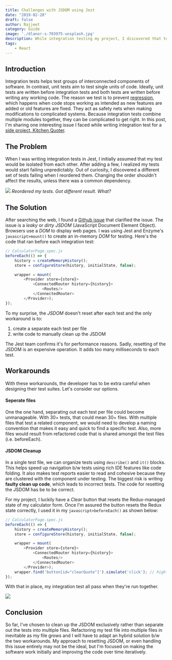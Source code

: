 ```yaml
---
title: Challenges with JSDOM using Jest  
date: "2019-02-28"
draft: false
author: Rajjeet
category: Guide
image: './dlanor-s-703975-unsplash.jpg'
description: While integration testing my project, I discovered that tests would randomly fail. The culprit was a leaky JSDOM that needed to be reinitialized between tests.     
tags: 
    - React
---
```


## Introduction
Integration tests helps test groups of interconnected components of software. 
In contrast, unit tests aim to test single units of code. 
Ideally, unit tests are written before integration tests and both tests are written before writing any working code. 
The reason we test is to prevent <a href='https://en.wikipedia.org/wiki/Software_regression' target='_blank'>regression</a>, 
which happens when code stops working as intended as new features are added or old features are fixed. 
They act as safety nets when making modifications to complicated systems. 
Because integration tests combine multiple modules together, they can be complicated to get right. 
In this post, I'm sharing one interesting issue I faced while writing integration test for a 
<a href='/kitchen-quoter' target='_blank'>side project, Kitchen Quoter</a>. 

## The Problem
When I was writing integration tests in Jest, I initially assumed that my test would be isolated from each other.
After adding a few, I realized my tests would start failing unpredictably. Out of curiosity, I discovered a different
set of tests failing when I reordered them. 
Changing the order shouldn't affect the results, unless there was a common dependency.   

 ![](jest-random-tests-fail.jpg)
 _Reordered my tests. Got different result. What?_

## The Solution
After searching the web, I found a <a href='https://github.com/facebook/jest/issues/1224' target='_blank'>Github issue</a> 
that clarified the issue. The issue is a _leaky_ or _dirty_ _JSDOM_ (JavaScript Document Element Object).
Browsers use a _DOM_ to display web pages. 
I was using Jest and Enzyme's `javascript>mount()` to create an in-memory _DOM_ for testing.
Here's the code that ran before each integration test:      
```javascript
// CalculatorPage.spec.js
beforeEach(() => {
    history = createMemoryHistory();
    store = configureStore(history, initialState, false);

    wrapper = mount(
        <Provider store={store}>
            <ConnectedRouter history={history}>
                <Routes/>
            </ConnectedRouter>
        </Provider>);
});
```

To my surprise, the _JSDOM_ doesn't reset after each test and the only workaround is to:
1. create a separate each test per file
2. write code to manually clean up the JSDOM

The Jest team confirms it's for performance reasons. 
Sadly, resetting of the JSDOM is an expensive operation. 
It adds too many milliseconds to each test.

## Workarounds
With these workarounds, the developer has to be extra careful when designing their test suites. Let's consider our options.
#### Seperate files
One the one hand, separating out each test per file could become unmanageable.
With 30+ tests, that could mean 30+ files. 
With multiple files that test a related component, we would need to develop a naming convention that makes it easy and quick to find a specific test.
Also, more files would result from refactored code that is shared amongst the test files (i.e. beforeEach).  

#### JSDOM Cleanup
In a single test file, we can organize tests using `describe()` and `it()` blocks. 
This helps speed up navigation b/w tests using rich IDE features like code folding. 
It also makes test reports easier to read and cohesive because they are clustered with the component under testing.
The biggest risk is writing **faulty clean up code**, which leads to incorrect tests. 
The code for resetting the JSDOM has be to be correct. 

For my project, I luckily have a _Clear_ button that resets the Redux-managed state of my calculator form. 
Once I'm assured the button resets the Redux state correctly, I used it in my `javascript>beforeEach()` as shown below:

```javascript
// CalculatorPage.spec.js
beforeEach(() => {
    history = createMemoryHistory();
    store = configureStore(history, initialState, false);

    wrapper = mount(
        <Provider store={store}>
            <ConnectedRouter history={history}>
                <Routes/>
            </ConnectedRouter>
        </Provider>);
    wrapper.find('button[id="clearQuote"]').simulate('click'); // highlight-line
});
```

With that in place, my integration test all pass when they're run together.
 
 ![](jest-test-passing.jpg)
 
## Conclusion
So far, I've chosen to clean up the JSDOM exclusively rather than separate out the tests into multiple files.
Refactoring my test file into multiple files in inevitable as my file grows and I will have to adapt an hybrid solution
b/w the two workarounds. My approach to resetting JSDOM, or even handling this issue entirely may not be the ideal, 
but I'm focused on making the software work initially and improving the code over time iteratively.
  
     
 
